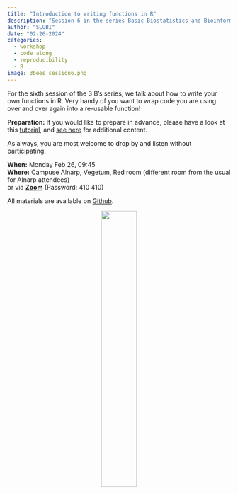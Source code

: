 ```yaml
---
title: "Introduction to writing functions in R"
description: "Session 6 in the series Basic Biostatistics and Bioinformatics"
author: "SLUBI"
date: "02-26-2024"
categories:
  - workshop
  - code along
  - reproducibility
  - R
image: 3bees_session6.png
---
```


For the sixth session of the 3 B’s series, we talk about how to write your own functions in R. Very handy of you want to wrap code you are using over and over again into a re-usable function!
 
**Preparation:** If you would like to prepare in advance, please have a look at this [tutorial](https://www.dataquest.io/blog/write-functions-in-r/), and [see here](https://r4ds.had.co.nz/functions.html) for additional content.
 
As always, you are most welcome to drop by and listen without participating.
 
**When:** Monday Feb 26, 09:45\
**Where:** Campuse Alnarp, Vegetum, Red room (different room from the usual for Alnarp attendees)\
or via **[Zoom](https://slu-se.zoom.us/j/69486568642)** (Password: 410 410)

All materials are available on [Github](https://github.com/SLUBioinformaticsInfrastructure/Three_Bees_Workshop_Series).

<center>
![](../../../images/3bees_fulltext_ampersand2.png){.class width=40%}